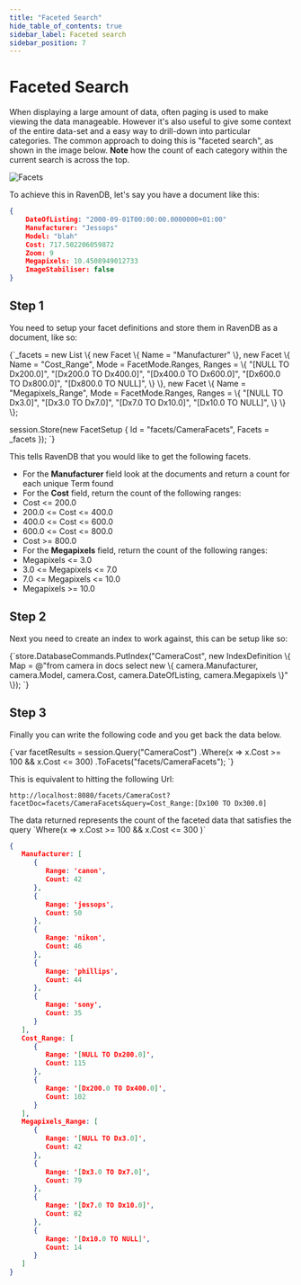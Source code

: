 ```yaml
---
title: "Faceted Search"
hide_table_of_contents: true
sidebar_label: Faceted search
sidebar_position: 7
---
```



# Faceted Search

When displaying a large amount of data, often paging is used to make viewing the data manageable. However it's also useful to give some context of the entire data-set and a easy way to drill-down into particular categories. The common approach to doing this is "faceted search", as shown in the image below. __Note__ how the count of each category within the current search is across the top.

![Facets](./assets/CNET_faceted_search_2.jpg)

To achieve this in RavenDB, let's say you have a document like this:

```json 
{ 
    DateOfListing: "2000-09-01T00:00:00.0000000+01:00" 
    Manufacturer: "Jessops" 
    Model: "blah" 
    Cost: 717.502206059872 
    Zoom: 9 
    Megapixels: 10.4508949012733 
    ImageStabiliser: false 
}
```

## Step 1

You need to setup your facet definitions and store them in RavenDB as a document, like so:

<TabItem value="step_1" label="step_1">
<CodeBlock language="csharp">
{`_facets = new List<Facet>
	          \{
		          new Facet
			          \{
				          Name = "Manufacturer"
			          \},
		          new Facet
			          \{
				          Name = "Cost_Range",
				          Mode = FacetMode.Ranges,
				          Ranges =
					          \{
						          "[NULL TO Dx200.0]",
								  "[Dx200.0 TO Dx400.0]",
								  "[Dx400.0 TO Dx600.0]",
								  "[Dx600.0 TO Dx800.0]",
								  "[Dx800.0 TO NULL]",
					          \}
			          \},
		          new Facet
			          \{
				          Name = "Megapixels_Range", 
						  Mode = FacetMode.Ranges, 
						  Ranges =
							  \{
								  "[NULL TO Dx3.0]",
								  "[Dx3.0 TO Dx7.0]",
								  "[Dx7.0 TO Dx10.0]",
								  "[Dx10.0 TO NULL]",
							  \}
			          \}
	          \};

session.Store(new FacetSetup \{ Id = "facets/CameraFacets", Facets = _facets \});
`}
</CodeBlock>
</TabItem>

This tells RavenDB that you would like to get the following facets.

* For the **Manufacturer** field look at the documents and return a count for each unique Term found
* For the **Cost** field, return the count of the following ranges:
 * Cost &lt;= 200.0
 * 200.0 &lt;= Cost &lt;= 400.0
 * 400.0 &lt;= Cost &lt;= 600.0
 * 600.0 &lt;= Cost &lt;= 800.0
 * Cost &gt;= 800.0
* For the **Megapixels** field, return the count of the following ranges:
 * Megapixels &lt;= 3.0
 * 3.0 &lt;= Megapixels &lt;= 7.0
 * 7.0 &lt;= Megapixels &lt;= 10.0
 * Megapixels &gt;= 10.0

## Step 2

Next you need to create an index to work against, this can be setup like so:

<TabItem value="step_2" label="step_2">
<CodeBlock language="csharp">
{`store.DatabaseCommands.PutIndex("CameraCost",
			new IndexDefinition
			\{
				Map = @"from camera in docs 
                                select new 
                                \{ 
                                    camera.Manufacturer, 
                                    camera.Model, 
                                    camera.Cost,
                                    camera.DateOfListing,
                                    camera.Megapixels
                                \}"
			\});
`}
</CodeBlock>
</TabItem>

## Step 3

Finally you can write the following code and you get back the data below.

<TabItem value="step_3" label="step_3">
<CodeBlock language="csharp">
{`var facetResults = session.Query<Camera>("CameraCost")
	.Where(x => x.Cost >= 100 && x.Cost <= 300)
	.ToFacets("facets/CameraFacets");
`}
</CodeBlock>
</TabItem>

This is equivalent to hitting the following Url:

    http://localhost:8080/facets/CameraCost?facetDoc=facets/CameraFacets&query=Cost_Range:[Dx100 TO Dx300.0]

<Admonition type="note" title="">
The data returned represents the count of the faceted data that satisfies the query `Where(x => x.Cost >= 100 && x.Cost <= 300 )`
</Admonition>

```json 
{
   Manufacturer: [
      {
         Range: 'canon',
         Count: 42
      },
      {
         Range: 'jessops',
         Count: 50
      },
      {
         Range: 'nikon',
         Count: 46
      },
      {
         Range: 'phillips',
         Count: 44
      },
      {
         Range: 'sony',
         Count: 35
      }
   ],
   Cost_Range: [
      {
         Range: '[NULL TO Dx200.0]',
         Count: 115
      },
      {
         Range: '[Dx200.0 TO Dx400.0]',
         Count: 102
      }
   ],
   Megapixels_Range: [
      {
         Range: '[NULL TO Dx3.0]',
         Count: 42
      },
      {
         Range: '[Dx3.0 TO Dx7.0]',
         Count: 79
      },
      {
         Range: '[Dx7.0 TO Dx10.0]',
         Count: 82
      },
      {
         Range: '[Dx10.0 TO NULL]',
         Count: 14
      }
   ]
}
```